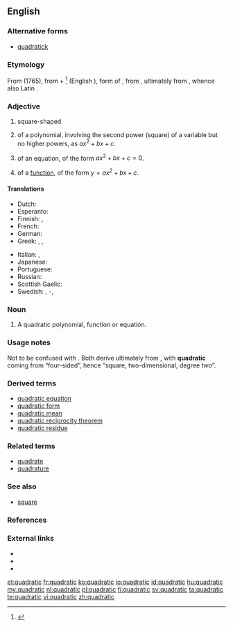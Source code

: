==English==
{{enum|linear|cubic|[[Appendix:English polynomial degrees|polynomial degrees]]|lang=en}}

===Alternative forms===
* [[quadratick]] {{qualifier|obsolete}}

===Etymology===
From {{etyl|fr|en}} {{m|fr|quadratique}} (1765), from {{etyl|la|en}} {{m|la|quadrātus}} + {{m|fr|-ique}}<ref>{{R:TLFi|quadratique}}</ref> (English {{m|en|-ic}}), form of {{m|la|quadrō||I make square}}, from {{m|la|quādrus||square}}, ultimately from {{etyl|ine-pro|en}} {{m|ine-pro|*kʷetwóres||four}}, whence also Latin {{m|la|quartus|four}}.

===Adjective===
{{en-adj|-}}

# square-shaped
# {{context|mathematics|lang=en}} of a polynomial, involving the second power (square) of a variable but no higher powers, as <math>ax^2 + bx + c</math>.
# {{context|mathematics|lang=en}} of an equation, of the form <math> ax^2 + bx + c = 0</math>.
# {{context|mathematics|lang=en}} of a [[function]], of the form <math> y = ax^2 + bx + c </math>.
<!-- Disputed. # the shape of a [[square]]-->

====Translations====
{{trans-top|1=of a class of polynomial of the form y = ax² + bx + c}}
* Dutch: {{t|nl|kwadratisch}}
* Esperanto: {{t|eo|kvadrata}}
* Finnish: {{t|fi|neliöllinen}}, {{t+|fi|kvadraattinen}}
* French: {{t+|fr|quadratique|m|f}}
* German: {{t+|de|quadratisch}}
* Greek: {{t+|el|τετραγωνικός|m|sc=Grek}}, {{t+|el|τετραγωνική|f|sc=Grek}}, {{t+|el|τετραγωνικό|n|sc=Grek}}
{{trans-mid}}
* Italian: {{t+|it|quadratico|m}}, {{t|it|quadratica|f}}
* Japanese: {{t|ja|二次|tr=niji|sc=Jpan}}
* Portuguese: {{t+|pt|quadrático}}
* Russian: {{t+|ru|квадра́тный}}
* Scottish Gaelic: {{t|gd|ceàrnach}}
* Swedish: {{t+|sv|kvadratisk}}, {{t|sv|andragrads}}-, {{t+|sv|andragradspolynom}}
{{trans-bottom}}

===Noun===
{{en-noun}}

# {{context|mathematics|lang=en}} A quadratic polynomial, function or equation.

===Usage notes===
Not to be confused with {{m|en|quartic||degree four}}. Both derive ultimately from {{etyl|ine-pro|-}} {{m|ine-pro|*kʷetwóres||four}}, with '''quadratic''' coming from “four-sided”, hence “square, two-dimensional, degree ''two''”.

===Derived terms===
* [[quadratic equation]]
* [[quadratic form]]
* [[quadratic mean]]
* [[quadratic reciprocity theorem]]
* [[quadratic residue]]

===Related terms===
* [[quadrate]]
* [[quadrature]]

===See also===
* [[square]]

===References===
<references/>

===External links===
* {{R:Webster 1913}}
* {{R:Century 1911}}
* {{R:OneLook}}

[[et:quadratic]]
[[fr:quadratic]]
[[ko:quadratic]]
[[io:quadratic]]
[[id:quadratic]]
[[hu:quadratic]]
[[my:quadratic]]
[[nl:quadratic]]
[[pl:quadratic]]
[[fi:quadratic]]
[[sv:quadratic]]
[[ta:quadratic]]
[[te:quadratic]]
[[vi:quadratic]]
[[zh:quadratic]]